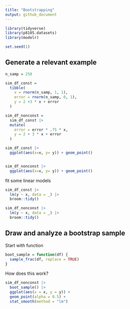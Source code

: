 ```yaml
---
title: "Bootstrapping"
output: github_document
---
```


```r
library(tidyverse)
library(p8105.datasets)
library(modelr)

set.seed(1)
```

## Generate a relevant example

```r
n_samp = 250

sim_df_const = 
  tibble(
    x = rnorm(n_samp, 1, 1),
    error = rnorm(n_samp, 0, 1),
    y = 2 +3 * x + error
  )

sim_df_nonconst = 
  sim_df_const |> 
  mutate(
    error = error * .75 * x,
    y = 2 + 3 * x + error
  )

sim_df_const |> 
  ggplot(aes(x=x, y= y)) + geom_point()


sim_df_nonconst |> 
  ggplot(aes(x=x, y= y)) + geom_point()
```


fit some linear models

```r
sim_df_const |> 
  lm(y ~ x, data = _) |> 
  broom::tidy()

sim_df_nonconst |> 
  lm(y ~ x, data = _) |> 
  broom::tidy()
```

## Draw and analyze a bootstrap sample

Start with function 

```r
boot_sample = function(df) {
  sample_frac(df, replace = TRUE)
}
```

How does this work?

```r
sim_df_nonconst |> 
  boot_sample() |> 
  ggplot(aes(x = x, y = y)) + 
  geom_point(alpha = 0.5) + 
  stat_smooth(method = "lm")
```

